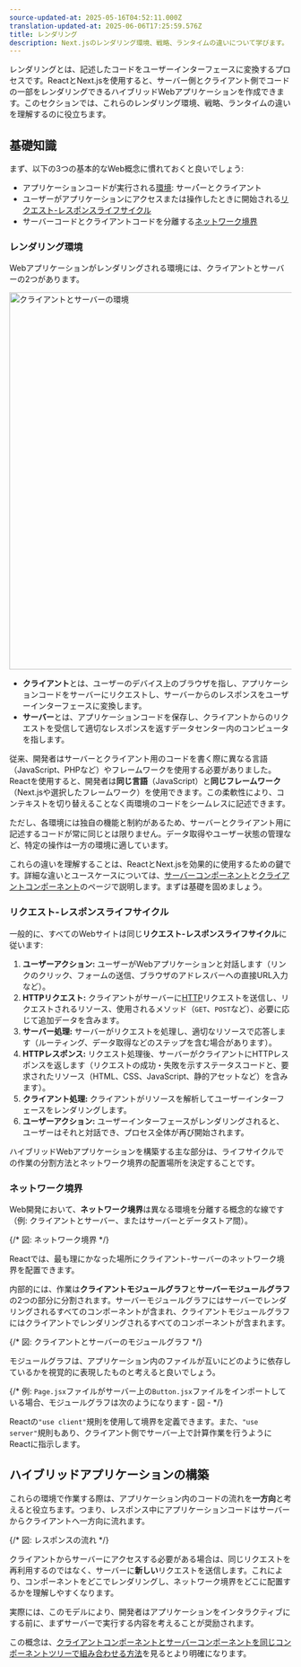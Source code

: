 ```yaml
---
source-updated-at: 2025-05-16T04:52:11.000Z
translation-updated-at: 2025-06-06T17:25:59.576Z
title: レンダリング
description: Next.jsのレンダリング環境、戦略、ランタイムの違いについて学びます。
---
```


レンダリングとは、記述したコードをユーザーインターフェースに変換するプロセスです。ReactとNext.jsを使用すると、サーバー側とクライアント側でコードの一部をレンダリングできるハイブリッドWebアプリケーションを作成できます。このセクションでは、これらのレンダリング環境、戦略、ランタイムの違いを理解するのに役立ちます。

## 基礎知識

まず、以下の3つの基本的なWeb概念に慣れておくと良いでしょう:

- アプリケーションコードが実行される[環境](#rendering-environments): サーバ゙ーとクライアント
- ユーザーがアプリケーションにアクセスまたは操作したときに開始される[リクエスト-レスポンスライフサイクル](#request-response-lifecycle)
- サーバーコードとクライアントコードを分離する[ネットワーク境界](#network-boundary)

### レンダリング環境

Webアプリケーションがレンダリングされる環境には、クライアントとサーバーの2つがあります。

<Image
  alt="クライアントとサーバーの環境"
  srcLight="/docs/light/client-and-server-environments.png"
  srcDark="/docs/dark/client-and-server-environments.png"
  width="1600"
  height="672"
/>

- **クライアント**とは、ユーザーのデバイス上のブラウザを指し、アプリケーションコードをサーバーにリクエストし、サーバーからのレスポンスをユーザーインターフェースに変換します。
- **サーバー**とは、アプリケーションコードを保存し、クライアントからのリクエストを受信して適切なレスポンスを返すデータセンター内のコンピュータを指します。

従来、開発者はサーバーとクライアント用のコードを書く際に異なる言語（JavaScript、PHPなど）やフレームワークを使用する必要がありました。Reactを使用すると、開発者は**同じ言語**（JavaScript）と**同じフレームワーク**（Next.jsや選択したフレームワーク）を使用できます。この柔軟性により、コンテキストを切り替えることなく両環境のコードをシームレスに記述できます。

ただし、各環境には独自の機能と制約があるため、サーバーとクライアント用に記述するコードが常に同じとは限りません。データ取得やユーザー状態の管理など、特定の操作は一方の環境に適しています。

これらの違いを理解することは、ReactとNext.jsを効果的に使用するための鍵です。詳細な違いとユースケースについては、[サーバーコンポーネント](/docs/app/building-your-application/rendering/server-components)と[クライアントコンポーネント](/docs/app/building-your-application/rendering/client-components)のページで説明します。まずは基礎を固めましょう。

### リクエスト-レスポンスライフサイクル

一般的に、すべてのWebサイトは同じ**リクエスト-レスポンスライフサイクル**に従います:

1. **ユーザーアクション:** ユーザーがWebアプリケーションと対話します（リンクのクリック、フォームの送信、ブラウザのアドレスバーへの直接URL入力など）。
2. **HTTPリクエスト:** クライアントがサーバーに[HTTP](https://developer.mozilla.org/docs/Web/HTTP)リクエストを送信し、リクエストされるリソース、使用されるメソッド（`GET`、`POST`など）、必要に応じて追加データを含みます。
3. **サーバー処理:** サーバーがリクエストを処理し、適切なリソースで応答します（ルーティング、データ取得などのステップを含む場合があります）。
4. **HTTPレスポンス:** リクエスト処理後、サーバーがクライアントにHTTPレスポンスを返します（リクエストの成功・失敗を示すステータスコードと、要求されたリソース（HTML、CSS、JavaScript、静的アセットなど）を含みます）。
5. **クライアント処理:** クライアントがリソースを解析してユーザーインターフェースをレンダリングします。
6. **ユーザーアクション:** ユーザーインターフェースがレンダリングされると、ユーザーはそれと対話でき、プロセス全体が再び開始されます。

ハイブリッドWebアプリケーションを構築する主な部分は、ライフサイクルでの作業の分割方法とネットワーク境界の配置場所を決定することです。

### ネットワーク境界

Web開発において、**ネットワーク境界**は異なる環境を分離する概念的な線です（例: クライアントとサーバー、またはサーバーとデータストア間）。

{/* 図: ネットワーク境界 */}

Reactでは、最も理にかなった場所にクライアント-サーバーのネットワーク境界を配置できます。

内部的には、作業は**クライアントモジュールグラフ**と**サーバーモジュールグラフ**の2つの部分に分割されます。サーバーモジュールグラフにはサーバーでレンダリングされるすべてのコンポーネントが含まれ、クライアントモジュールグラフにはクライアントでレンダリングされるすべてのコンポーネントが含まれます。

{/* 図: クライアントとサーバーのモジュールグラフ */}

モジュールグラフは、アプリケーション内のファイルが互いにどのように依存しているかを視覚的に表現したものと考えると良いでしょう。

{/* 例: `Page.jsx`ファイルがサーバー上の`Button.jsx`ファイルをインポートしている場合、モジュールグラフは次のようになります - 図 - */}

Reactの`"use client"`規則を使用して境界を定義できます。また、`"use server"`規則もあり、クライアント側でサーバー上で計算作業を行うようにReactに指示します。

## ハイブリッドアプリケーションの構築

これらの環境で作業する際は、アプリケーション内のコードの流れを**一方向**と考えると役立ちます。つまり、レスポンス中にアプリケーションコードはサーバーからクライアントへ一方向に流れます。

{/* 図: レスポンスの流れ */}

クライアントからサーバーにアクセスする必要がある場合は、同じリクエストを再利用するのではなく、サーバーに**新しい**リクエストを送信します。これにより、コンポーネントをどこでレンダリングし、ネットワーク境界をどこに配置するかを理解しやすくなります。

実際には、このモデルにより、開発者はアプリケーションをインタラクティブにする前に、まずサーバーで実行する内容を考えることが奨励されます。

この概念は、[クライアントコンポーネントとサーバーコンポーネントを同じコンポーネントツリーで組み合わせる方法](/docs/app/building-your-application/rendering/composition-patterns)を見るとより明確になります。